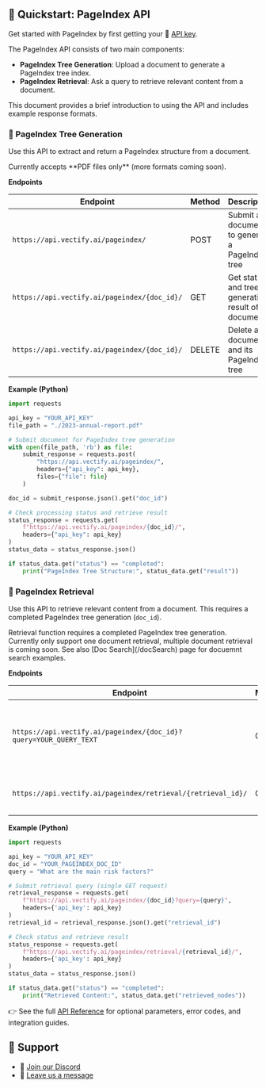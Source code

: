 
## 🚀 Quickstart: PageIndex API

Get started with PageIndex by first getting your 🔑 [API key](https://pageindex.vectify.ai/api-keys).

The PageIndex API consists of two main components:

* **PageIndex Tree Generation**: Upload a document to generate a PageIndex tree index.
* **PageIndex Retrieval**: Ask a query to retrieve relevant content from a document.

This document provides a brief introduction to using the API and includes example response formats.



### 🌲 PageIndex Tree Generation

Use this API to extract and return a PageIndex structure from a document.

<Callout type="info">
  Currently accepts **PDF files only** (more formats coming soon).
</Callout>

**Endpoints**

| Endpoint                                     | Method | Description                               |
| -------------------------------------------- | ------ | ----------------------------------------- |
| `https://api.vectify.ai/pageindex/`          | POST   | Submit a document to generate a PageIndex tree |
| `https://api.vectify.ai/pageindex/{doc_id}/` | GET    | Get status and tree generation result of a document       |
| `https://api.vectify.ai/pageindex/{doc_id}/` | DELETE | Delete a document and its PageIndex tree  |

**Example (Python)**

```python
import requests

api_key = "YOUR_API_KEY"
file_path = "./2023-annual-report.pdf"

# Submit document for PageIndex tree generation
with open(file_path, 'rb') as file:
    submit_response = requests.post(
        "https://api.vectify.ai/pageindex/",
        headers={"api_key": api_key},
        files={"file": file}
    )

doc_id = submit_response.json().get("doc_id")

# Check processing status and retrieve result
status_response = requests.get(
    f"https://api.vectify.ai/pageindex/{doc_id}/",
    headers={"api_key": api_key}
)
status_data = status_response.json()

if status_data.get("status") == "completed":
    print("PageIndex Tree Structure:", status_data.get("result"))
```



### 🔎 PageIndex Retrieval

Use this API to retrieve relevant content from a document. This requires a completed PageIndex tree generation (`doc_id`).

<Callout type="info">
  Retrieval function requires a completed PageIndex tree generation.
</Callout>

<Callout type="info">
  Currently only support one document retrieval, multiple document retrieval is coming soon. See also [Doc Search](/docSearch) page for docuemnt search examples.
</Callout>

**Endpoints**

| Endpoint                                                          | Method | Description                                                 |
| ----------------------------------------------------------------- | ------ | ----------------------------------------------------------- |
| `https://api.vectify.ai/pageindex/{doc_id}?query=YOUR_QUERY_TEXT` | GET    | Submit a query to retrieve relevant content from a document |
| `https://api.vectify.ai/pageindex/retrieval/{retrieval_id}/`      | GET    | Get retrieval result and status                             |

**Example (Python)**

```python
import requests

api_key = "YOUR_API_KEY"
doc_id = "YOUR_PAGEINDEX_DOC_ID"
query = "What are the main risk factors?"

# Submit retrieval query (single GET request)
retrieval_response = requests.get(
    f"https://api.vectify.ai/pageindex/{doc_id}?query={query}",
    headers={'api_key': api_key}
)
retrieval_id = retrieval_response.json().get("retrieval_id")

# Check status and retrieve result
status_response = requests.get(
    f"https://api.vectify.ai/pageindex/retrieval/{retrieval_id}/",
    headers={'api_key': api_key}
)
status_data = status_response.json()

if status_data.get("status") == "completed":
    print("Retrieved Content:", status_data.get("retrieved_nodes"))
```

👉 See the full [API Reference](/api) for optional parameters, error codes, and integration guides.


## 💬 Support

* 🤝 [Join our Discord](https://discord.gg/VuXuf29EUj)
* 📨 [Leave us a message](https://ii2abc2jejf.typeform.com/to/meB40zV0)